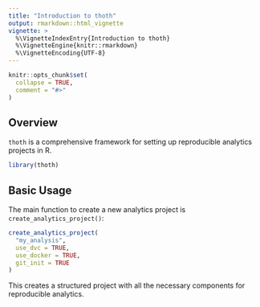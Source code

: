 ```yaml
---
title: "Introduction to thoth"
output: rmarkdown::html_vignette
vignette: >
  %\VignetteIndexEntry{Introduction to thoth}
  %\VignetteEngine{knitr::rmarkdown}
  %\VignetteEncoding{UTF-8}
---
```


```r
knitr::opts_chunk$set(
  collapse = TRUE,
  comment = "#>"
)
```

## Overview

`thoth` is a comprehensive framework for setting up reproducible analytics projects in R.

```r
library(thoth)
```

## Basic Usage

The main function to create a new analytics project is `create_analytics_project()`:

```r
create_analytics_project(
  "my_analysis",
  use_dvc = TRUE,
  use_docker = TRUE,
  git_init = TRUE
)
```

This creates a structured project with all the necessary components for reproducible analytics. 